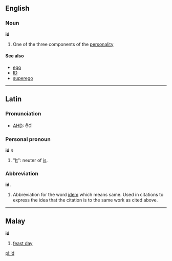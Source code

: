 ==English==
===Noun===
'''id'''

# One of the three components of the [[personality]]

====See also====
*[[ego]]
*[[ID]]<!-- or [[I.D.]] -->
*[[superego]]

----

==Latin==
===Pronunciation===
*[[AHD]]: <big> &#275;d </big>

===Personal pronoun===
'''id''' ''n''
# "[[It]]": neuter of [[is]].

===Abbreviation===
'''id.'''
# Abbreviation for the word [[idem]] which means same. Used in citations to express the idea that the citation is to the same work as cited above.

----

==Malay==
'''id'''

# [[feast day]]


[[pl:id]]